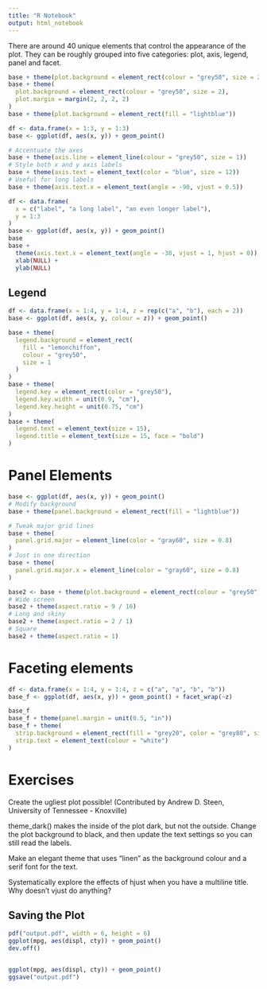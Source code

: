 ```yaml
---
title: "R Notebook"
output: html_notebook
---
```



There are around 40 unique elements that control the appearance of the plot. They can be roughly grouped into five categories: plot, axis, legend, panel and facet.


```r
base + theme(plot.background = element_rect(colour = "grey50", size = 2))
base + theme(
  plot.background = element_rect(colour = "grey50", size = 2),
  plot.margin = margin(2, 2, 2, 2)
)
base + theme(plot.background = element_rect(fill = "lightblue"))
```

```r
df <- data.frame(x = 1:3, y = 1:3)
base <- ggplot(df, aes(x, y)) + geom_point()

# Accentuate the axes
base + theme(axis.line = element_line(colour = "grey50", size = 1))
# Style both x and y axis labels
base + theme(axis.text = element_text(color = "blue", size = 12))
# Useful for long labels
base + theme(axis.text.x = element_text(angle = -90, vjust = 0.5))
```

```r
df <- data.frame(
  x = c("label", "a long label", "an even longer label"), 
  y = 1:3
)
base <- ggplot(df, aes(x, y)) + geom_point()
base
base + 
  theme(axis.text.x = element_text(angle = -30, vjust = 1, hjust = 0)) + 
  xlab(NULL) + 
  ylab(NULL)
```



## Legend

```r
df <- data.frame(x = 1:4, y = 1:4, z = rep(c("a", "b"), each = 2))
base <- ggplot(df, aes(x, y, colour = z)) + geom_point()

base + theme(
  legend.background = element_rect(
    fill = "lemonchiffon", 
    colour = "grey50", 
    size = 1
  )
)
base + theme(
  legend.key = element_rect(color = "grey50"),
  legend.key.width = unit(0.9, "cm"),
  legend.key.height = unit(0.75, "cm")
)
base + theme(
  legend.text = element_text(size = 15),
  legend.title = element_text(size = 15, face = "bold")
)
```

# Panel Elements

```r
base <- ggplot(df, aes(x, y)) + geom_point()
# Modify background
base + theme(panel.background = element_rect(fill = "lightblue"))

# Tweak major grid lines
base + theme(
  panel.grid.major = element_line(color = "gray60", size = 0.8)
)
# Just in one direction  
base + theme(
  panel.grid.major.x = element_line(color = "gray60", size = 0.8)
)
```

```r
base2 <- base + theme(plot.background = element_rect(colour = "grey50"))
# Wide screen
base2 + theme(aspect.ratio = 9 / 16)
# Long and skiny
base2 + theme(aspect.ratio = 2 / 1)
# Square
base2 + theme(aspect.ratio = 1)
```


# Faceting elements
```r
df <- data.frame(x = 1:4, y = 1:4, z = c("a", "a", "b", "b"))
base_f <- ggplot(df, aes(x, y)) + geom_point() + facet_wrap(~z)

base_f
base_f + theme(panel.margin = unit(0.5, "in"))
base_f + theme(
  strip.background = element_rect(fill = "grey20", color = "grey80", size = 1),
  strip.text = element_text(colour = "white")
)
```

# Exercises

Create the ugliest plot possible! (Contributed by Andrew D. Steen, University of Tennessee - Knoxville)

theme_dark() makes the inside of the plot dark, but not the outside. Change the plot background to black, and then update the text settings so you can still read the labels.

Make an elegant theme that uses "linen" as the background colour and a serif font for the text.

Systematically explore the effects of hjust when you have a multiline title. Why doesn't vjust do anything?


## Saving the Plot

```r
pdf("output.pdf", width = 6, height = 6)
ggplot(mpg, aes(displ, cty)) + geom_point()
dev.off()


ggplot(mpg, aes(displ, cty)) + geom_point()
ggsave("output.pdf")
```


